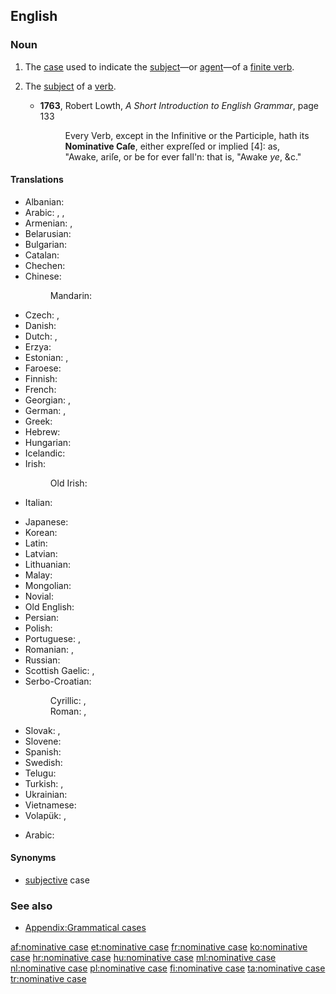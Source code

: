 ==English==
{{wikipedia}}

===Noun===
{{en-noun|head=[[nominative]] [[case]]}}

# {{context|grammar|lang=en}} The [[case]] used to indicate the [[subject]]—or [[agent]]—of a [[finite verb]].
# {{context|obsolete|grammar|lang=en}} The [[subject]] of a [[verb]].
#* '''1763''', Robert Lowth, ''A Short Introduction to English Grammar'', page 133
#*: Every Verb, except in the Infinitive or the Participle, hath its '''Nominative Caſe''', either expreſſed or implied [4]: as,<br/>"Awake, ariſe, or be for ever fall'n: that is, "Awake ''ye'', &c."

====Translations====
{{trans-top|case used to indicate the subject}}
* Albanian: {{t|sq|emërore|f}}
* Arabic: {{t|ar|حَالَة اَلرَّفْع|f|tr=ḥālat ar-rafʿ}}, {{t|ar||tr=ħáːltu r-ráfʕu|f}}, {{t|ar|مَرْفُوع|m}}
* Armenian: {{t|hy|ուղղական հոլով}}, {{t|hy|ուղղական}}
* Belarusian: {{t|be|назо́ўны склон|m|sc=Cyrl}}
* Bulgarian: {{t|bg|именителен падеж|m|tr=imenítelen padéž}}
* Catalan: {{t|ca|cas nominatiu|m}}
* Chechen: {{t|ce|цIерниг дожар}}
* Chinese:
*: Mandarin: {{t+|cmn|主格|tr=zhǔgé|sc=Hani}}
* Czech: {{t+|cs|nominativ|m}}, {{t|cs|první pád|m}}
* Danish: {{t+|da|nominativ}}
* Dutch: {{t+|nl|eerste naamval|m}}, {{t+|nl|nominatief|m}}
* Erzya: {{t|myv|лемдиця}}
* Estonian: {{t+|et|nimetav kääne}}, {{t+|et|nominatiiv}}
* Faroese: {{t+|fo|hvørfall|n}}
* Finnish: {{t+|fi|nominatiivi}}
* French: {{t+|fr|nominatif|m}}
* Georgian: {{t+|ka|სახელობითი}}, {{t+|ka|სახელობითი ბრუნვა}}
* German: {{t+|de|Nominativ|m}}, {{t+|de|Wer-Fall|m}}
* Greek: {{t+|el|ονομαστική|f}}
* Hebrew: {{t+|he|נושא|m|tr=nosé}}
* Hungarian: {{t+|hu|alanyeset}}
* Icelandic: {{t+|is|nefnifall|n}}
* Irish: {{t+|ga|ainmneach|m}}
*: Old Irish: {{t|sga|ainmmnid|m}}
* Italian: {{t+|it|nominativo|m}}
{{trans-mid}}
* Japanese: {{t+|ja|主格|tr=[[しゅかく]], shukaku}}
* Korean: {{t+|ko|주격|tr=主格, ju-gyeok}}
* Latin: {{t|la|casus nominativus|m}}
* Latvian: {{t+|lv|nominatīvs|m}}
* Lithuanian: {{t+|lt|vardininkas|m}}
* Malay: {{t|ms|kes nominatif}}
* Mongolian: {{t|mn|нэрлэх|sc=Cyrl}}
* Novial: {{t|nov|nominative}}
* Old English: {{t|ang|nemniendlic cásus}}
* Persian: {{t|fa|حالت نهادی|tr=hâlat-e nahâdi|sc=fa-Arab}}
* Polish: {{t+|pl|mianownik|m}}
* Portuguese: {{t|pt|caso nominativo|m}}, {{t+|pt|nominativo|m}}
* Romanian: {{t|ro|caz nominativ|n}}, {{t+|ro|nominativ|n}}
* Russian: {{t+|ru|имени́тельный паде́ж|m}}
* Scottish Gaelic: {{t|gd|tuiseal ainmneach|m}}, {{t|gd|ainmneach}}
* Serbo-Croatian:
*: Cyrillic: {{t|sh|но̏минатӣв|m|sc=Cyrl}}, {{t|sh|пр̀ви па́деж|m|sc=Cyrl}}
*: Roman: {{t|sh|nȍminatīv|m}}, {{t|sh|pr̀vi pádež|m}}
* Slovak: {{t|sk|prvý pád|m}}, {{t+|sk|nominatív|m}}
* Slovene: {{t+|sl|imenovalnik|m}}
* Spanish: {{t|es|caso nominativo|m}}
* Swedish: {{t+|sv|nominativ|c}}
* Telugu: {{t|te|ప్రథమా విభక్తి|tr=prathamā vibhakti}}
* Turkish: {{t+|tr|yalın hâl}}, {{t|tr|[[ismin]] [[yalın]] [[hâli]]}}
* Ukrainian: {{t+|uk|називний|m|sc=Cyrl}}
* Vietnamese: {{t|vi|nguyên cách}}
* Volapük: {{t|vo|kimfal}}, {{t+|vo|nominatif}}
{{trans-bottom}}

{{checktrans-top}}
* Arabic: {{t-check|ar|حَالَة الرَّفْع|tr=ḥālat ar-rafʿ|f}}
{{trans-bottom}}

====Synonyms====
* [[subjective]] case

===See also===
* [[Appendix:Grammatical cases]]

[[af:nominative case]]
[[et:nominative case]]
[[fr:nominative case]]
[[ko:nominative case]]
[[hr:nominative case]]
[[hu:nominative case]]
[[ml:nominative case]]
[[nl:nominative case]]
[[pl:nominative case]]
[[fi:nominative case]]
[[ta:nominative case]]
[[tr:nominative case]]